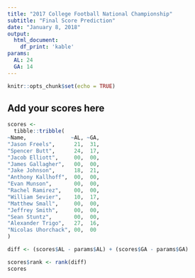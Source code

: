 ```yaml
---
title: "2017 College Football National Championship"
subtitle: "Final Score Prediction"
date: "January 8, 2018"
output: 
  html_document:
    df_print: 'kable'
params:
  AL: 24
  GA: 14
---
```


```r
knitr::opts_chunk$set(echo = TRUE)
```

## Add your scores here

```r
scores <- 
  tibble::tribble(
~Name,              ~AL, ~GA,
"Jason Freels",      21,  31,
"Spencer Butt",      24,  17,
"Jacob Elliott",     00,  00,
"James Gallagher",   00,  00,
"Jake Johnson",      18,  21,
"Anthony Kallhoff",  00,  00,
"Evan Munson",       00,  00,
"Rachel Ramirez",    00,  00,
"William Sevier",    10,  17,
"Matthew Small",     00,  00,
"Jeffrey Smith",     00,  00,
"Sean Stuntz",       00,  00,
"Alexander Trigo",   27,  16,
"Nicolas Uhorchack", 00,  00
)
```

```r
diff <- (scores$AL - params$AL) + (scores$GA - params$GA)

scores$rank <- rank(diff)
scores
```

